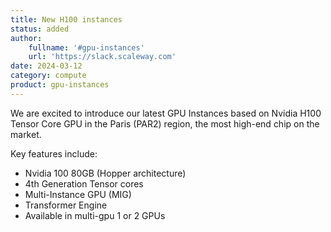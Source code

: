 ```yaml
---
title: New H100 instances
status: added
author:
    fullname: '#gpu-instances'
    url: 'https://slack.scaleway.com'
date: 2024-03-12
category: compute
product: gpu-instances
---
```


We are excited to introduce our latest GPU Instances based on Nvidia H100 Tensor Core GPU in the Paris (PAR2) region, the most high-end chip on the market.

Key features include:
- Nvidia 100 80GB (Hopper architecture)
- 4th Generation Tensor cores
- Multi-Instance GPU (MIG)
- Transformer Engine
- Available in multi-gpu 1 or 2 GPUs


